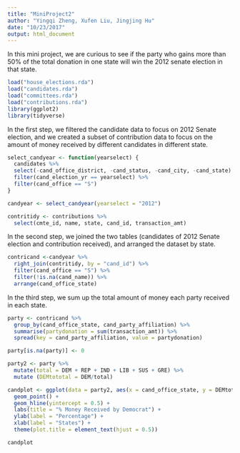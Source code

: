 ```yaml
---
title: "MiniProject2"
author: "Yingqi Zheng, Xufen Liu, Jingjing Hu"
date: "10/23/2017"
output: html_document
---
```


In this mini project, we are curious to see if the party who gains more than 50% of the total donation in one state will win the 2012 senate election in that state.

```R
load("house_elections.rda")
load("candidates.rda")
load("committees.rda")
load("contributions.rda")
library(ggplot2)
library(tidyverse)
```

In the first step, we filtered the candidate data to focus on 2012 Senate election, and we created a subset of contribution data to focus on the amount of money received by different candidates in different state.

```R
select_candyear <- function(yearselect) {
  candidates %>%
  select(-cand_office_district, -cand_status, -cand_city, -cand_state) %>%
  filter(cand_election_yr == yearselect) %>%
  filter(cand_office == "S") 
}

candyear <- select_candyear(yearselect = "2012")

contritidy <- contributions %>%
  select(cmte_id, name, state, cand_id, transaction_amt)
```

In the second step, we joined the two tables (candidates of 2012 Senate election and contribution received), and arranged the dataset by state.

```r
contricand <-candyear %>%
  right_join(contritidy, by = "cand_id") %>%
  filter(cand_office == "S") %>%
  filter(!is.na(cand_name)) %>%
  arrange(cand_office_state)
```

In the third step, we sum up the total amount of money each party received in each state.

```R
party <- contricand %>%
  group_by(cand_office_state, cand_party_affiliation) %>%
  summarise(partydonation = sum(transaction_amt)) %>%
  spread(key = cand_party_affiliation, value = partydonation)

party[is.na(party)] <- 0
```


```R
party2 <- party %>%
  mutate(total = DEM + REP + IND + LIB + SUS + GRE) %>%
  mutate (DEMtototal = DEM/total)
```

```r
candplot <- ggplot(data = party2, aes(x = cand_office_state, y = DEMtototal), alpha = 0.2) + 
  geom_point() +
  geom_hline(yintercept = 0.5) +  
  labs(title = "% Money Received by Democrat") +
  ylab(label = "Percentage") +
  xlab(label = "States") +
  theme(plot.title = element_text(hjust = 0.5))

candplot
```
